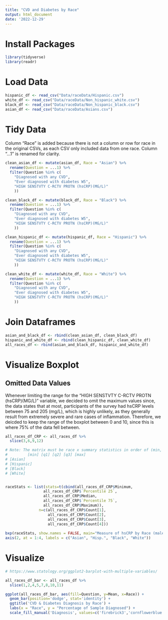 ```yaml
---
title: "CVD and Diabetes by Race"
output: html_document
date: '2022-12-29'
---
```

# Install Packages

```r
library(tidyverse)
library(readr)
```

# Load Data

```r
hispanic_df <- read_csv("Data/raceData/Hispanic.csv")
white_df <- read_csv("Data/raceData/Non_hispanic_white.csv")
black_df <- read_csv("Data/raceData/Non_hispanic_black.csv")
asian_df <- read_csv("Data/raceData/Asians.csv")
```

# Tidy Data 
 Column "Race" is added because there is not a column or row for race in the
 original CSVs, as each CSV only included data from one race.
 Column "...1" is renamed for clarity.

```r
clean_asian_df <- mutate(asian_df, Race = "Asian") %>%
  rename(Question = ...1) %>%
  filter(Question %in% c(
    "Diagnosed with any CVD",
    "Ever diagnosed with diabetes W5",
    "HIGH SENSTVTY C-RCTV PROTN (hsCRP)(MG/L)"
    ))

clean_black_df <- mutate(black_df, Race = "Black") %>%
  rename(Question = ...1) %>%
  filter(Question %in% c(
    "Diagnosed with any CVD",
    "Ever diagnosed with diabetes W5",
    "HIGH SENSTVTY C-RCTV PROTN (hsCRP)(MG/L)"
    ))

clean_hispanic_df <- mutate(hispanic_df, Race = "Hispanic") %>%
  rename(Question = ...1) %>%
  filter(Question %in% c(
    "Diagnosed with any CVD",
    "Ever diagnosed with diabetes W5",
    "HIGH SENSTVTY C-RCTV PROTN (hsCRP)(MG/L)"
    ))

clean_white_df <- mutate(white_df, Race = "White") %>%
  rename(Question = ...1) %>%
  filter(Question %in% c(
    "Diagnosed with any CVD",
    "Ever diagnosed with diabetes W5",
    "HIGH SENSTVTY C-RCTV PROTN (hsCRP)(MG/L)"
    ))
```

# Join Dataframes 
```r
asian_and_black_df <- rbind(clean_asian_df, clean_black_df)
hispanic_and_white_df <- rbind(clean_hispanic_df, clean_white_df)
all_races_df <- rbind(asian_and_black_df, hispanic_and_white_df)
```

# Visualize Boxplot 

## Omitted Data Values 
Whenever limiting the range for the "HIGH SENSTVTY C-RCTV PROTN (hsCRP)(MG/L)" variable, we decided to omit 
the maximum values since, the data states that at most, participants of the survey had hsCRP levels between 75 and 205 (mg/L), which is highly unlikely, as they generally result from extremely severe and rare cases of inflammation. 
Therefore, we deicded to keep the range of the boxplot between 0 and 10, since this is where 75% of the data
fell between. 

```r
all_races_df_CRP <- all_races_df %>% 
  slice(3,6,9,12)

# Note: The matrix must be race x summary statistics in order of (min, Q1, Q2, Q3, max)
#         [min] [q1] [q2] [q3] [max]
# [Asian]
# [Hispanic]
# [Black]
# [White]


raceStats <- list(stats=t(cbind(all_races_df_CRP$Minimum,
                 all_races_df_CRP$`Percentile 25`,
                 all_races_df_CRP$Median,
                 all_races_df_CRP$`Percentile 75`,
                 all_races_df_CRP$Maximum)),
               n=c(all_races_df_CRP$Count[1],
                   all_races_df_CRP$Count[2],
                   all_races_df_CRP$Count[3],
                   all_races_df_CRP$Count[4]))
  
bxp(raceStats, show.names = FALSE, main="Measure of hsCRP by Race (male and female)", xlab="hsCRP(mg/L)", ylab="Race", ylim = c(0,10), horizontal = TRUE)
axis(2, at = 1:4, labels = c("Asian", "Hisp.", "Black", "White"))
```

# Visualize 
```r
# https://www.statology.org/ggplot2-barplot-with-multiple-variables/

all_races_df_bar <- all_races_df %>% 
  slice(1,2,4,5,7,8,10,11)

ggplot(all_races_df_bar, aes(fill=Question, y=Mean, x=Race)) +
  geom_bar(position='dodge', stat='identity') +
  ggtitle('CVD & Diabetes Diagnosis by Race') +
  labs(x = "Race", y = "Percentage of Sample Diagnosed") +
  scale_fill_manual('Diagnosis', values=c('firebrick3','cornflowerblue'))
  
```